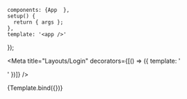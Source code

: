 

    components: {App  },
    setup() {
      return { args };
    },
    template: '<app />'
});

<Meta title="Layouts/Login" decorators={[() => ({ template: '<div id="app" class="fixed h-screen w-screen top-0 left-0"><story /></div>' })]} />

<Story name="Default">
  {Template.bind({})}
</Story>